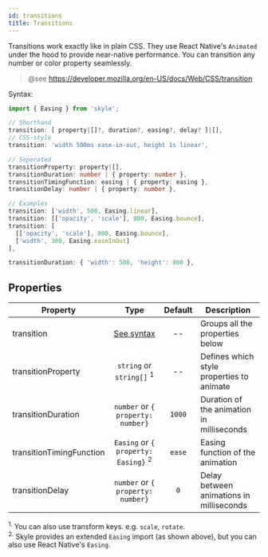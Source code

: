 ```yaml
---
id: transitions
title: Transitions
---
```


Transitions work exactly like in plain CSS. They use React Native's `Animated` under the hood to provide near-native performance. You can transition any number or color property seamlessly.

> @see https://developer.mozilla.org/en-US/docs/Web/CSS/transition

Syntax:

```ts
import { Easing } from 'skyle';

// Shorthand
transition: [ property|[]?, duration?, easing?, delay? ]|[],
// CSS-style
transition: 'width 500ms ease-in-out, height 1s linear',

// Seperated
transitionProperty: property|[],
transitionDuration: number | { property: number },
transitionTimingFunction: easing | { property: easing },
transitionDelay: number | { property: number },

// Examples
transition: ['width', 500, Easing.linear],
transition: [['opacity', 'scale'], 800, Easing.bounce],
transition: [
  [['opacity', 'scale'], 800, Easing.bounce],
  ['width', 300, Easing.easeInOut]
],

transitionDuration: { 'width': 500, 'height': 800 },
```

## Properties

| Property                 |                      Type                      | Default | Description                               |
| ------------------------ | :--------------------------------------------: | :-----: | ----------------------------------------- |
| transition               |                [See syntax](#)                 |   --    | Groups all the properties below           |
| transitionProperty       |      `string` or `string[]` <sup>1</sup>       |   --    | Defines which style properties to animate |
| transitionDuration       |       `number` or `{ property: number}`        | `1000`  | Duration of the animation in milliseconds |
| transitionTimingFunction | `Easing` or `{ property: Easing}` <sup>2</sup> | `ease`  | Easing function of the animation          |
| transitionDelay          |       `number` or `{ property: number}`        |   `0`   | Delay between animations in milliseconds  |

<sup>1.</sup> You can also use transform keys. e.g. `scale`, `rotate`.
<br />
<sup>2.</sup> Skyle provides an extended `Easing` import (as shown above), but you can also use React Native's `Easing`.
